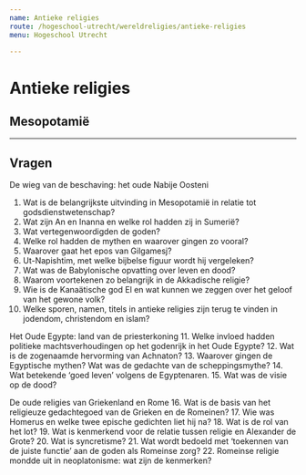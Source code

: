 ```yaml
---
name: Antieke religies
route: /hogeschool-utrecht/wereldreligies/antieke-religies
menu: Hogeschool Utrecht

---
```


# Antieke religies



## Mesopotamië 


---------

## Vragen

De wieg van de beschaving: het oude Nabije Oosteni
1.  Wat is de belangrijkste uitvinding in Mesopotamië in relatie tot godsdienstwetenschap?
2.  Wat zijn An en Inanna en welke rol hadden zij in Sumerië?
3.  Wat vertegenwoordigden de goden?
4.  Welke rol hadden de mythen en waarover gingen zo vooral?
5.  Waarover gaat het epos van Gilgamesj?
6.  Ut-Napishtim, met welke bijbelse figuur wordt hij vergeleken?
7.  Wat was de Babylonische opvatting over leven en dood?
8.  Waarom voortekenen zo belangrijk in de Akkadische religie?
9.  Wie is de Kanaätische god El en wat kunnen we zeggen over het geloof van het gewone volk?
10. Welke sporen, namen, titels in antieke religies zijn terug te vinden in jodendom, christendom en islam?

Het Oude Egypte: land van de priesterkoning
11. Welke invloed hadden politieke machtsverhoudingen op het godenrijk in het Oude Egypte?
12. Wat is de zogenaamde hervorming van Achnaton?
13. Waarover gingen de Egyptische mythen? Wat was de gedachte van de scheppingsmythe?
14. Wat betekende ‘goed leven’ volgens de Egyptenaren.
15. Wat was de visie op de dood?

De oude religies van Griekenland en Rome
16. Wat is de basis van het religieuze gedachtegoed van de Grieken en de Romeinen?
17. Wie was Homerus en welke twee epische gedichten liet hij na?
18. Wat is de rol van het lot?
19. Wat is kenmerkend voor de relatie tussen religie en Alexander de Grote?
20. Wat is syncretisme?
21. Wat wordt bedoeld met ‘toekennen van de juiste functie’ aan de goden als Romeinse zorg?
22. Romeinse religie mondde uit in neoplatonisme: wat zijn de kenmerken?
